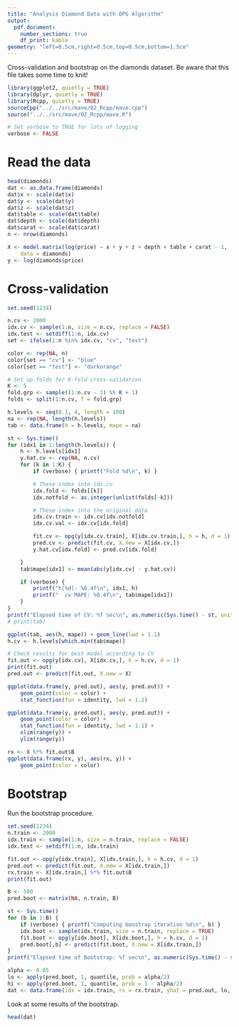 ```yaml
---
title: "Analysis Diamond Data with OPG Algorithm"
output:
  pdf_document:
    number_sections: true
    df_print: kable
geometry: "left=0.5cm,right=0.5cm,top=0.5cm,bottom=1.5cm"
---
```


Cross-validation and bootstrap on the diamonds dataset. Be aware that this file takes some time to knit!
``` r
library(ggplot2, quietly = TRUE)
library(dplyr, quietly = TRUE)
library(Rcpp, quietly = TRUE)
sourceCpp("../../src/mave/02_Rcpp/mave.cpp")
source("../../src/mave/02_Rcpp/mave.R")

# Set verbose to TRUE for lots of logging
verbose <- FALSE
```

# Read the data
``` r
head(diamonds)
dat <- as.data.frame(diamonds)
dat$x <- scale(dat$x)
dat$y <- scale(dat$y)
dat$z <- scale(dat$z)
dat$table <- scale(dat$table)
dat$depth <- scale(dat$depth)
dat$carat <- scale(dat$carat)
n <- nrow(diamonds)

X <- model.matrix(log(price) ~ x + y + z + depth + table + carat - 1,
	data = diamonds)
y <- log(diamonds$price)
```

# Cross-validation
``` r
set.seed(1234)

n.cv <- 2000
idx.cv <- sample(1:n, size = n.cv, replace = FALSE)
idx.test <- setdiff(1:n, idx.cv)
set <- ifelse(1:n %in% idx.cv, "cv", "test")

color <- rep(NA, n)
color[set == "cv"] <- "blue"
color[set == "test"] <- "darkorange"

# Set up folds for K-fold cross-validation
K <- 5
fold.grp <- sample((1:n.cv - 1) %% K + 1)
folds <- split(1:n.cv, f = fold.grp)

h.levels <- seq(0.1, 4, length = 100)
na <- rep(NA, length(h.levels))
tab <- data.frame(h = h.levels, mape = na)

st <- Sys.time()
for (idx1 in 1:length(h.levels)) {
	h <- h.levels[idx1]
	y.hat.cv <- rep(NA, n.cv)
	for (k in 1:K) {
		if (verbose) { printf("Fold %d\n", k) }

		# These index into idx.cv
		idx.fold <- folds[[k]]
		idx.notfold <- as.integer(unlist(folds[-k]))

		# These index into the original data
		idx.cv.train <- idx.cv[idx.notfold]
		idx.cv.val <- idx.cv[idx.fold]

		fit.cv <- opg(y[idx.cv.train], X[idx.cv.train,], h = h, d = 1)
		pred.cv <- predict(fit.cv, X.new = X[idx.cv,])
		y.hat.cv[idx.fold] <- pred.cv[idx.fold]

	}
	tab$mape[idx1] <- mean(abs(y[idx.cv] - y.hat.cv))

	if (verbose) {
		printf("h[%d]: %0.4f\n", idx1, h)
		printf("  cv MAPE: %0.4f\n", tab$mape[idx1])
	}
}
printf("Elapsed time of CV: %f sec\n", as.numeric(Sys.time() - st, units = "secs"))
# print(tab)

ggplot(tab, aes(h, mape)) + geom_line(lwd = 1.1)
h.cv <- h.levels[which.min(tab$mape)]

# Check results for best model according to CV
fit.out <- opg(y[idx.cv], X[idx.cv,], h = h.cv, d = 1)
print(fit.out)
pred.out <- predict(fit.out, X.new = X)

ggplot(data.frame(y, pred.out), aes(y, pred.out)) +
    geom_point(color = color) +
    stat_function(fun = identity, lwd = 1.1)

ggplot(data.frame(y, pred.out), aes(y, pred.out)) +
    geom_point(color = color) +
    stat_function(fun = identity, lwd = 1.1) +
	xlim(range(y)) +
	ylim(range(y))

rx <- X %*% fit.out$B
ggplot(data.frame(rx, y), aes(rx, y)) +
    geom_point(color = color)
```

# Bootstrap
Run the bootstrap procedure.
``` r
set.seed(1234)
n.train <- 2000
idx.train <- sample(1:n, size = n.train, replace = FALSE)
idx.test <- setdiff(1:n, idx.train)

fit.out <- opg(y[idx.train], X[idx.train,], h = h.cv, d = 1)
pred.out <- predict(fit.out, X.new = X[idx.train,])
rx.train <- X[idx.train,] %*% fit.out$B
print(fit.out)

B <- 500
pred.boot <- matrix(NA, n.train, B)

st <- Sys.time()
for (b in 1:B) {
	if (verbose) { printf("Computing boostrap iteration %d\n", b) }
	idx.boot <- sample(idx.train, size = n.train, replace = TRUE)
	fit.boot <- opg(y[idx.boot], X[idx.boot,], h = h.cv, d = 1)
	pred.boot[,b] <- predict(fit.boot, X.new = X[idx.train,])
}
printf("Elapsed time of Bootstrap: %f sec\n", as.numeric(Sys.time() - st, units = "secs"))

alpha <- 0.05
lo <- apply(pred.boot, 1, quantile, prob = alpha/2)
hi <- apply(pred.boot, 1, quantile, prob = 1 - alpha/2)
dat <- data.frame(idx = idx.train, rx = rx.train, yhat = pred.out, lo, hi)
```

Look at some results of the bootstrap.
``` r
head(dat)
```
